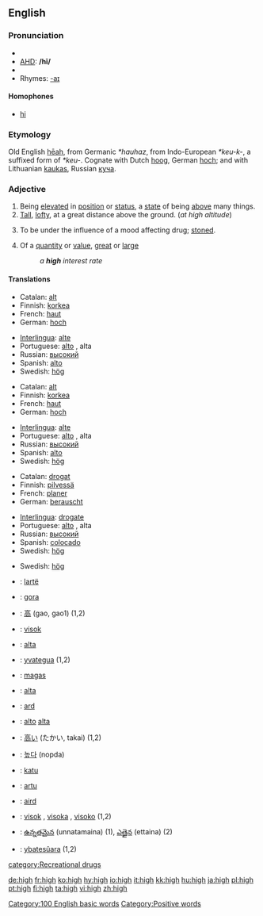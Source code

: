 ==English==
{{rank|herself|year|dear|296|high|above|received|read}}
===Pronunciation===
* {{IPA|/haɪ/}}
* [[w:AHD|AHD]]: '''/hī/'''
*{{audio|en-us-high.ogg|Audio (US)}}
* Rhymes: [[Rhymes:English:-aɪ|-aɪ]]

====Homophones====
*[[hi]]

===Etymology===
Old English [[heah|hēah]], from Germanic ''*hauhaz'', from Indo-European ''*keu-k-'', a suffixed form of ''*keu-''.  Cognate with Dutch [[hoog]], German [[hoch]]; and with Lithuanian [[kaukas]], Russian [[куча]].

===Adjective===
{{en-adj|higher|highest}}

# Being [[elevated]] in [[position]] or [[status]], a [[state]] of being [[above]] many things.
# [[Tall]], [[lofty]], at a great distance above the ground.  (''at high altitude'')
# {{slang}} To be under the influence of a mood affecting drug; [[stoned]].<!--wikisaurus?-->
# Of a [[quantity]] or [[value]], [[great]] or [[large]]
#:''a '''high''' interest rate''

====Translations====
{{top|elevated}}
*Catalan: [[alt]]
*Finnish: [[korkea]] 
*French: [[haut]]
*German: [[hoch]] 
{{mid}}
*[[Interlingua]]: [[alte]]
*Portuguese: [[alto]] {{m}}, alta {{f}}
*Russian: [[высокий]] {{m}}
*Spanish: [[alto]]
*Swedish: [[hög]]
{{bottom}}
{{top|tall, lofty}}
*Catalan: [[alt]]
*Finnish: [[korkea]] 
*French: [[haut]]
*German: [[hoch]] 
{{mid}}
*[[Interlingua]]: [[alte]]
*Portuguese: [[alto]] {{m}}, alta {{f}}
*Russian: [[высокий]] {{m}}
*Spanish: [[alto]]
*Swedish: [[hög]]
{{bottom}}
{{top|stoned}}
*Catalan: [[drogat]]
*Finnish: [[pilvessä]] 
*French: [[planer]] 
*German: [[berauscht]]
{{mid}}
*[[Interlingua]]: [[drogate]] 
*Portuguese: [[alto]] {{m}}, alta {{f}}
*Russian: [[высокий]] {{m}}
*Spanish: [[colocado]]
*Swedish: [[hög]] 
{{bottom}}
{{top|great or large quantity}}
{{mid}}
*Swedish: [[hög]]
{{bottom}}

{{checktrans}}
{{top}}
*{{ttbc|Albanian}}: [[lartë]]
*{{ttbc|Basque}}: [[gora]]
*{{ttbc|Chinese}}: [[高]] (gao, gao1) (1,2)
*{{ttbc|Croatian}}: [[visok]]
*{{ttbc|Esperanto}}: [[alta]]
*{{ttbc|Guaraní}}: [[yvategua]] (1,2)
*{{ttbc|Hungarian}}: [[magas]]
*{{ttbc|Ido}}: [[alta]]
*{{ttbc|Irish}}: [[ard]]
*{{ttbc|Italian}}: [[alto]] {{m}} [[alta]] {{f}}
*{{ttbc|Japanese}}: [[高い]] (たかい, takai) (1,2)
{{mid}}
*{{ttbc|Korean}}: [[높다]] (nopda) 
*{{ttbc|Pitjantjatjara}}: [[katu]]
*{{ttbc|Sardinian}}: [[artu]]
*{{ttbc|Scottish Gaelic}}: [[aird]]
*{{ttbc|Slovene}}: [[visok]] {{m}}, [[visoka]] {{f}}, [[visoko]] {{n}} (1,2)
*{{ttbc|Telugu}}: [[ఉన్నతమైన]] (unnatamaina) (1), [[ఎత్తైన]] (ettaina) (2)
*{{ttbc|Tupinambá}}: [[ybatesûara]] (1,2)
{{bottom}}

[[category:Recreational drugs]]
[[Category:100 English basic words]]
[[Category:Positive words]]

[[de:high]]
[[fr:high]]
[[ko:high]]
[[hy:high]]
[[io:high]]
[[it:high]]
[[kk:high]]
[[hu:high]]
[[ja:high]]
[[pl:high]]
[[pt:high]]
[[fi:high]]
[[ta:high]]
[[vi:high]]
[[zh:high]]